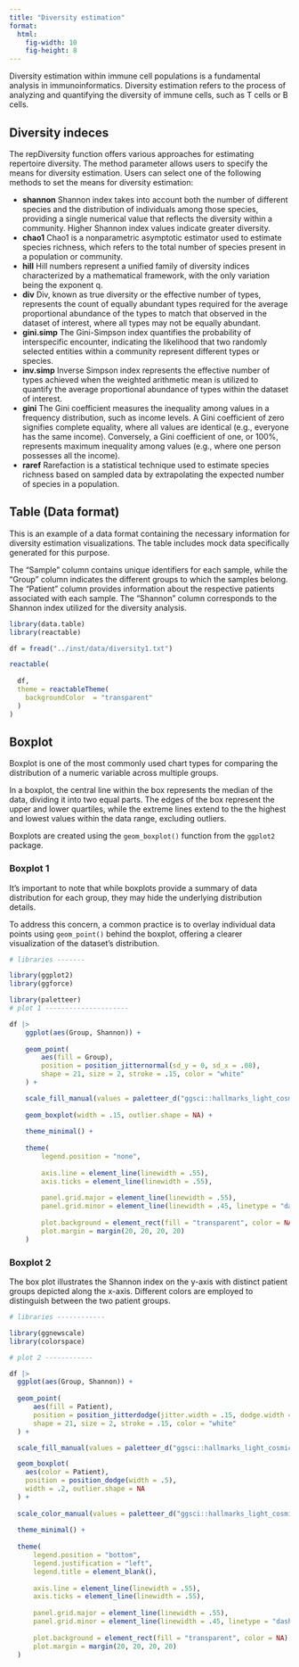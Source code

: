 ```yaml
---
title: "Diversity estimation"
format:
  html:
    fig-width: 10
    fig-height: 8
---
```


Diversity estimation within immune cell populations is a fundamental analysis in immunoinformatics. Diversity estimation refers to the process of analyzing and quantifying the diversity of immune cells, such as T cells or B cells.

## Diversity indeces

The repDiversity function offers various approaches for estimating repertoire diversity. The method parameter allows users to specify the means for diversity estimation. Users can select one of the following methods to set the means for diversity estimation:

-   **shannon** Shannon index takes into account both the number of different species and the distribution of individuals among those species, providing a single numerical value that reflects the diversity within a community. Higher Shannon index values indicate greater diversity.
-   **chao1** Chao1 is a nonparametric asymptotic estimator used to estimate species richness, which refers to the total number of species present in a population or community.
-   **hill** Hill numbers represent a unified family of diversity indices characterized by a mathematical framework, with the only variation being the exponent q.
-   **div** Div, known as true diversity or the effective number of types, represents the count of equally abundant types required for the average proportional abundance of the types to match that observed in the dataset of interest, where all types may not be equally abundant.
-   **gini.simp** The Gini-Simpson index quantifies the probability of interspecific encounter, indicating the likelihood that two randomly selected entities within a community represent different types or species.
-   **inv.simp** Inverse Simpson index represents the effective number of types achieved when the weighted arithmetic mean is utilized to quantify the average proportional abundance of types within the dataset of interest.
-   **gini** The Gini coefficient measures the inequality among values in a frequency distribution, such as income levels. A Gini coefficient of zero signifies complete equality, where all values are identical (e.g., everyone has the same income). Conversely, a Gini coefficient of one, or 100%, represents maximum inequality among values (e.g., where one person possesses all the income).
-   **raref** Rarefaction is a statistical technique used to estimate species richness based on sampled data by extrapolating the expected number of species in a population.

## Table (Data format)

This is an example of a data format containing the necessary information for diversity estimation visualizations. The table includes mock data specifically generated for this purpose.

The "Sample" column contains unique identifiers for each sample, while the "Group" column indicates the different groups to which the samples belong. The "Patient" column provides information about the respective patients associated with each sample. The "Shannon" column corresponds to the Shannon index utilized for the diversity analysis.

```r

library(data.table)
library(reactable)

df = fread("../inst/data/diversity1.txt")

reactable(
  
  df, 
  theme = reactableTheme(
    backgroundColor  = "transparent"
  )
)
```

## Boxplot

Boxplot is one of the most commonly used chart types for comparing the distribution of a numeric variable across multiple groups.

In a boxplot, the central line within the box represents the median of the data, dividing it into two equal parts. The edges of the box represent the upper and lower quartiles, while the extreme lines extend to the the highest and lowest values within the data range, excluding outliers.

Boxplots are created using the `geom_boxplot()` function from the `ggplot2` package.

### Boxplot 1

It's important to note that while boxplots provide a summary of data distribution for each group, they may hide the underlying distribution details.

To address this concern, a common practice is to overlay individual data points using `geom_point()` behind the boxplot, offering a clearer visualization of the dataset's distribution.

```r
# libraries -------

library(ggplot2)
library(ggforce)

library(paletteer)
# plot 1 ---------------------

df |>
    ggplot(aes(Group, Shannon)) +
    
    geom_point(
        aes(fill = Group),
        position = position_jitternormal(sd_y = 0, sd_x = .08),
        shape = 21, size = 2, stroke = .15, color = "white"
    ) +

    scale_fill_manual(values = paletteer_d("ggsci::hallmarks_light_cosmic")) +
    
    geom_boxplot(width = .15, outlier.shape = NA) +
    
    theme_minimal() +
    
    theme(
        legend.position = "none",
        
        axis.line = element_line(linewidth = .55),
        axis.ticks = element_line(linewidth = .55),
        
        panel.grid.major = element_line(linewidth = .55),
        panel.grid.minor = element_line(linewidth = .45, linetype = "dashed"),
        
        plot.background = element_rect(fill = "transparent", color = NA),
        plot.margin = margin(20, 20, 20, 20)
    )
```

### Boxplot 2

The box plot illustrates the Shannon index on the y-axis with distinct patient groups depicted along the x-axis. Different colors are employed to distinguish between the two patient groups.

```r
# libraries ------------

library(ggnewscale)
library(colorspace)

# plot 2 ------------

df |>
  ggplot(aes(Group, Shannon)) +
    
  geom_point(
      aes(fill = Patient),
      position = position_jitterdodge(jitter.width = .15, dodge.width = .5),
      shape = 21, size = 2, stroke = .15, color = "white"
  ) +

  scale_fill_manual(values = paletteer_d("ggsci::hallmarks_light_cosmic") |> lighten(.25)) +

  geom_boxplot(
    aes(color = Patient),
    position = position_dodge(width = .5),
    width = .2, outlier.shape = NA
  ) +
  
  scale_color_manual(values = paletteer_d("ggsci::hallmarks_light_cosmic") |> darken(.25)) +
  
  theme_minimal() +
  
  theme(
      legend.position = "bottom",
      legend.justification = "left",
      legend.title = element_blank(),
      
      axis.line = element_line(linewidth = .55),
      axis.ticks = element_line(linewidth = .55),
      
      panel.grid.major = element_line(linewidth = .55),
      panel.grid.minor = element_line(linewidth = .45, linetype = "dashed"),
      
      plot.background = element_rect(fill = "transparent", color = NA),
      plot.margin = margin(20, 20, 20, 20)
  )
```
